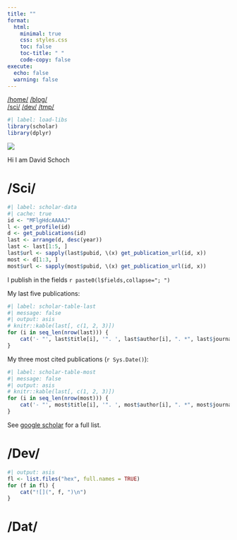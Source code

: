 ```yaml
---
title: ""
format:
  html:
    minimal: true
    css: styles.css
    toc: false
    toc-title: " "
    code-copy: false
execute: 
  echo: false
  warning: false
---
```


```{=html}
<nav class="nav">
  <div class="nav-left">
    <a href="/">/home/</a>
    <a href="https://blog.schochastics.net">/blog/</a>
  </div>
  <div class="nav-center">
    <a class="brand">
      <img src="logo.svg" alt="">
    </a>
  </div>
  <div class="nav-right">
      <a href="#sci">/sci/</a>
      <a href="#dev">/dev/</a>
      <a href="#dat">/tmp/</a>
  </div>
</nav>

```

```r
#| label: load-libs
library(scholar)
library(dplyr)
```

:::{.me}
![](avatar.jpg){.avatar}

Hi I am David Schoch
:::

# /Sci/

```r
#| label: scholar-data
#| cache: true
id <- "MFlgHdcAAAAJ"
l <- get_profile(id)
d <- get_publications(id)
last <- arrange(d, desc(year))
last <- last[1:5, ]
last$url <- sapply(last$pubid, \(x) get_publication_url(id, x))
most <- d[1:3, ]
most$url <- sapply(most$pubid, \(x) get_publication_url(id, x))

```

I publish in the fields `r paste0(l$fields,collapse="; ")`

My last five publications:
```r
#| label: scholar-table-last
#| message: false
#| output: asis
# knitr::kable(last[, c(1, 2, 3)])
for (i in seq_len(nrow(last))) {
    cat('- "', last$title[i], '". ', last$author[i], ". *", last$journal[i], "* [(link)](", last$url[i], ")", "\n", sep = "")
}
```

My three most cited publications (`r Sys.Date()`):  
```r
#| label: scholar-table-most
#| message: false
#| output: asis
# knitr::kable(last[, c(1, 2, 3)])
for (i in seq_len(nrow(most))) {
    cat('- "', most$title[i], '". ', most$author[i], ". *", most$journal[i], "* [(link)](", most$url[i], ") **Citations: ", most$cites[i], "**", "\n", sep = "")
}
```



See [google scholar](https://scholar.google.de/citations?user=MFlgHdcAAAAJ) for a full list.

# /Dev/
<!-- https://schochastics.r-universe.dev/packages -->
```r
#| output: asis
fl <- list.files("hex", full.names = TRUE)
for (f in fl) {
    cat("![](", f, ")\n")
}

```

# /Dat/
